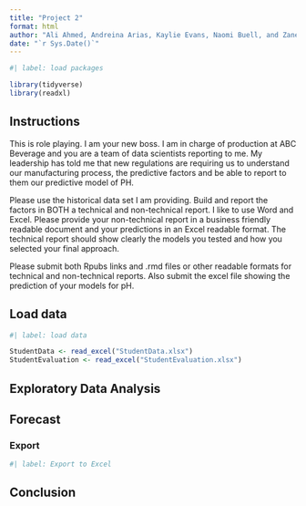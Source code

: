 ```yaml
---
title: "Project 2"
format: html
author: "Ali Ahmed, Andreina Arias, Kaylie Evans, Naomi Buell, and Zaneta Paulusova"
date: "`r Sys.Date()`"
---
```


```r
#| label: load packages

library(tidyverse)
library(readxl)
```

## Instructions

This is role playing. I am your new boss. I am in charge of production at ABC Beverage and you are a team of data scientists reporting to me. My leadership has told me that new regulations are requiring us to understand our manufacturing process, the predictive factors and be able to report to them our predictive model of PH.

Please use the historical data set I am providing. Build and report the factors in BOTH a technical and non-technical report. I like to use Word and Excel. Please provide your non-technical report in a business friendly readable document and your predictions in an Excel readable format. The technical report should show clearly the models you tested and how you selected your final approach.

Please submit both Rpubs links and .rmd files or other readable formats for technical and non-technical reports. Also submit the excel file showing the prediction of your models for pH.

## Load data

```r
#| label: load data

StudentData <- read_excel("StudentData.xlsx")
StudentEvaluation <- read_excel("StudentEvaluation.xlsx")
```

## Exploratory Data Analysis

## Forecast

### Export

```r
#| label: Export to Excel


```

## Conclusion
